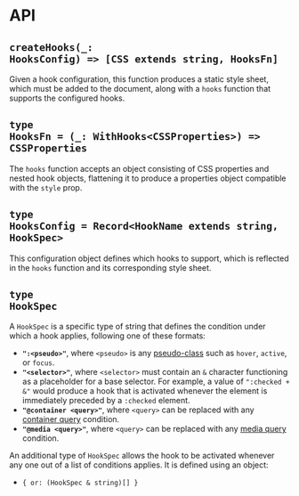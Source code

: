 
# API

## <Code className="language-typescript">createHooks(\_: HooksConfig) => [CSS extends string, HooksFn]</Code>

Given a hook configuration, this function produces a static style sheet, which
must be added to the document, along with a `hooks` function that supports the
configured hooks.

## <Code className="language-typescript">type HooksFn = (\_: WithHooks&lt;CSSProperties&gt;) => CSSProperties</Code>

The `hooks` function accepts an object consisting of CSS properties and nested
hook objects, flattening it to produce a properties object compatible with the
`style` prop.

## <Code className="language-typescript">type HooksConfig = Record&lt;HookName extends string, HookSpec&gt;</Code>

This configuration object defines which hooks to support, which is reflected in
the `hooks` function and its corresponding style sheet.

## <Code className="language-typescript">type HookSpec</Code>

A `HookSpec` is a specific type of string that defines the condition under which
a hook applies, following one of these formats:

- **`":<pseudo>"`**, where `<pseudo>` is any
  [pseudo-class](https://www.w3.org/TR/selectors/#pseudo-classes) such as
  `hover`, `active`, or `focus`.
- **`"<selector>"`**, where `<selector>` must contain an `&` character
  functioning as a placeholder for a base selector. For example, a value of
  `":checked + &"` would produce a hook that is activated whenever the element
  is immediately preceded by a `:checked` element.
- **`"@container <query>"`**, where `<query>` can be replaced with any
  [container query](https://www.w3.org/TR/css-contain-3/#container-rule)
  condition.
- **`"@media <query>"`**, where `<query>` can be replaced with any
  [media query](https://www.w3.org/TR/mediaqueries-5/) condition.

An additional type of `HookSpec` allows the hook to be activated whenever any
one out of a list of conditions applies. It is defined using an object:

- `{ or: (HookSpec & string)[] }`
